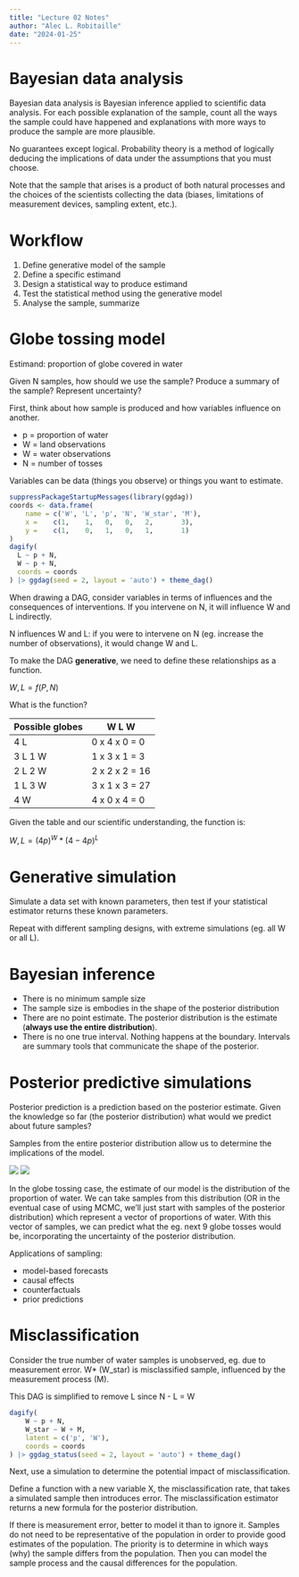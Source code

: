 ```yaml
---
title: "Lecture 02 Notes"
author: "Alec L. Robitaille"
date: "2024-01-25"
---
```


# Bayesian data analysis

Bayesian data analysis is Bayesian inference applied to scientific data
analysis. For each possible explanation of the sample, count all the ways the
sample could have happened and explanations with more ways to produce the sample
are more plausible.

No guarantees except logical. Probability theory is a  method
of logically deducing the implications of data under the assumptions
that you must choose. 

Note that the sample that arises is a product of both natural 
processes and the choices of the scientists collecting the data (biases, 
limitations of measurement devices, sampling extent, etc.). 




# Workflow

1. Define generative model of the sample
1. Define a specific estimand
1. Design a statistical way to produce estimand
1. Test the statistical method using the generative model
1. Analyse the sample, summarize


# Globe tossing model

Estimand: proportion of globe covered in water

Given N samples, how should we use the sample? Produce a summary of the sample?
Represent uncertainty?


First, think about how sample is produced and how variables influence on
another.


- p = proportion of water
- W = land observations
- W = water observations
- N = number of tosses

::: {.callout-note}
Variables can be data (things you observe) or things you want to estimate.
:::


```r
suppressPackageStartupMessages(library(ggdag))
coords <- data.frame(
	name = c('W', 'L', 'p', 'N', 'W_star', 'M'),
	x =    c(1,    1,   0,   0,   2,       3),
	y =    c(1,    0,   1,   0,   1,       1)
)
dagify(
  L ~ p + N,
  W ~ p + N,
  coords = coords
) |> ggdag(seed = 2, layout = 'auto') + theme_dag()
```

When drawing a DAG, consider variables in terms of influences and 
the consequences of interventions. If you intervene on N, it will influence
W and L indirectly. 

N influences W and L: if you were to intervene on N (eg. increase the number of
observations), it would change W and L.


To make the DAG **generative**, we need to define these relationships as a function. 

$W, L = f (P, N)$

What is the function?

| Possible globes   | W L W           |
|-------------------|-----------------|
| 4 L               | 0 x 4 x 0  = 0  |
| 3 L 1 W           | 1 x 3 x 1  = 3  |
| 2 L 2 W           | 2 x 2 x 2  = 16 |
| 1 L 3 W           | 3 x 1 x 3  = 27 |
| 4 W               | 4 x 0 x 4  = 0  |


Given the table and our scientific understanding, the function is:

$W, L = (4p) ^ {W} *  (4-4p) ^ {L}$


# Generative simulation

Simulate a data set with known parameters, then test if your statistical 
estimator returns these known parameters. 

Repeat with different sampling designs, with extreme simulations (eg. all W or
all L).


# Bayesian inference

- There is no minimum sample size
- The sample size is embodies in the shape of the posterior distribution
- There are no point estimate. The posterior distribution is the estimate 
(**always use the entire distribution**).
- There is no one true interval. Nothing happens at the boundary. 
Intervals are summary tools that communicate the shape of the posterior. 


# Posterior predictive simulations

Posterior prediction is a prediction based on the posterior estimate. Given 
the knowledge so far (the posterior distribution) what would we predict about
future samples? 

Samples from the entire posterior distribution allow us to determine the
implications of the model. 


![](../graphics/stat_rethinking_l02_post_pred.png)
![](../graphics/stat_rethinking_2ed_f3_6.png)

In the globe tossing case, the estimate of our model is the distribution of the proportion 
of water. We can take samples from this distribution (OR in the 
eventual case of using  MCMC, we'll just start with samples of the posterior distribution)
which represent a vector of proportions of water. With this vector of samples, 
we can predict what the eg. next 9 globe tosses would be, incorporating the 
uncertainty of the posterior distribution. 


Applications of sampling:

- model-based forecasts
- causal effects
- counterfactuals
- prior predictions


# Misclassification 

Consider the true number of water samples is unobserved, eg. due to measurement
error. W* (W_star) is misclassified sample, influenced by the measurement 
process (M). 


::: {.callout-note}
This DAG is simplified to remove L since N - L = W
:::

```r
dagify(
    W ~ p + N,
    W_star ~ W + M,
    latent = c('p', 'W'),
    coords = coords
) |> ggdag_status(seed = 2, layout = 'auto') + theme_dag()
```


Next, use a simulation to determine the potential impact of misclassification. 

Define a function with a new variable X, the misclassification rate, that 
takes a simulated sample then introduces error. The misclassification estimator
returns a new formula for the posterior distribution. 

If there is measurement error, better to model it than to ignore it. Samples
do not need to be representative of the population in order to provide 
good estimates of the population. The priority is to determine in which ways 
(why) the sample differs from the population. Then you can model the sample
process and the causal differences for the population. 
